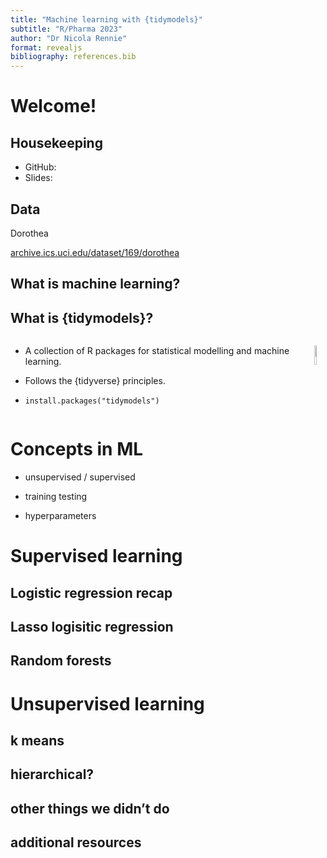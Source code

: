 ```yaml
---
title: "Machine learning with {tidymodels}"
subtitle: "R/Pharma 2023"
author: "Dr Nicola Rennie"
format: revealjs
bibliography: references.bib
---
```


# Welcome!

## Housekeeping

* GitHub:
* Slides: 

## Data

Dorothea

[archive.ics.uci.edu/dataset/169/dorothea](http://archive.ics.uci.edu/dataset/169/dorothea)

## What is machine learning?

## What is {tidymodels}?

::: columns
::: {.column}

* A collection of R packages for statistical modelling and machine learning.

* Follows the {tidyverse} principles.

* `install.packages("tidymodels")`

:::

::: {.column}

![](images/tidymodels.png){fig-align="center" fig-alt="tidymodels R package hex sticker logo" width=50%}

:::
:::


# Concepts in ML

* unsupervised / supervised

* training testing

* hyperparameters

# Supervised learning

## Logistic regression recap

## Lasso logisitic regression

## Random forests

# Unsupervised learning

## k means

## hierarchical?

## other things we didn't do

## additional resources







